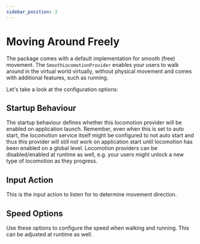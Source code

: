 ```yaml
---
sidebar_position: 3
---
```



# Moving Around Freely

The package comes with a default implementation for smooth (free) movement. The `SmoothLocomotionProvider` enables your users to walk around in the virtual world virtually, without physical movement and
comes with additional features, such as running.

Let's take a look at the configuration options:

<CenteredImage src={smoothLocomotionProviderProfileImage} alt="The smooth locomotion provider profile." />

## Startup Behaviour

The startup behaviour defines whether this locomotion provider will be enabled on application launch. Remember, even when this is set to auto start, the locomotion service itself might be configured to not auto start
and thus this provider will still not work on application start until locomotion has been enabled on a global level. Locomotion providers can be disabled/enabled at runtime as well, e.g. your users might unlock
a new type of locomotion as they progress.

## Input Action

This is the input action to listen for to determine movement direction.

## Speed Options

Use these options to configure the speed when walking and running. This can be adjusted at runtime as well.